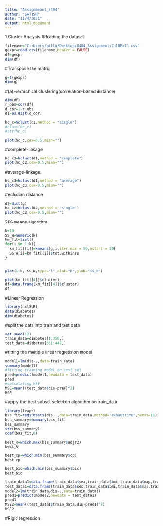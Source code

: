 ```yaml
---
title: "Assignmeant_8404"
author: "SATISH"
date: "11/4/2021"
output: html_document
---
```

1  Cluster Analysis
#Reading the dataset
```r
filename="C:/Users/pilla/Desktop/8404_Assignment/Ch10Ex11.csv"
gexpr=read.csv(filename,header = FALSE)
df=gexpr
dim(df)
```
#Transpose the matrix 
```r
g=t(gexpr)
dim(g)
```
#(a)Hierarchical clustering(correlation-based distance)
```r
dim(df)
r_obs=cor(df)
d_cor=1-r_obs
d1=as.dist(d_cor)
```

```r
hc_c=hclust(d1,method = "single")
#class(hc_c)
#str(hc_c)
```
```r
plot(hc_c,cex=0.5,mian="")
```

#complete-linkage
```r
hc_c2=hclust(d1,method = "complete")
plot(hc_c2,cex=0.5,mian="")
```
#average-linkage.
```r
hc_c3=hclust(d1,method = "average")
plot(hc_c3,cex=0.5,mian="")
```
#ecludian distance
```r
d2=dist(g)
hc_c2=hclust(d2,method = "single")
plot(hc_c2,cex=0.5,mian="")
```
2)K-means algorithm

```r
k=10
SS_W=numeric(k)
km_fit=list()
for(i in 1:k){
  km_fit[[i]]=kmeans(g,i,iter.max = 50,nstart = 20)
  SS_W[i]=km_fit[[i]]$tot.withinss
}
  
```

```r
plot(1:k, SS_W,type="l",xlab="K",ylab="SS_W")
```

```r
plot(km_fit[[4]]$cluster)
df=data.frame(km_fit[[4]]$cluster)
df
```
#Linear Regression
```r
library(nclSLR)
data(diabetes)
dim(diabetes)
```
#split the data into train and test data
```r
set.seed(12)
train_data=diabetes[1:350,]
test_data=diabetes[351:442,]

```
#fitting the multiple linear regression model
```r
model1=lm(dis~.,data=train_data)
summary(model1)
#fitting training model on test set
pred=predict(model1,newdata = test_data)
pred
#calculating MSE
MSE=mean((test_data$dis-pred)^2)
MSE
```
#apply the best subset selection algorithm on train_data
```r
library(leaps)
bss_fit=regsubsets(dis~.,data=train_data,method="exhaustive",nvmax=11)
bss_summary=summary(bss_fit)
bss_summary
str(bss_summary)
coef(bss_fit,6)
```   
```r
best_R=which.max(bss_summary$adjr2)
best_R
```
```r
best_cp=which.min(bss_summary$cp)
best_cp
```
```r
best_bic=which.min(bss_summary$bic)
best_bic
```
```r
train_data1=data.frame(train_data$sex,train_data$bmi,train_data$map,train_data$tc,train_data$hdl,train_data$ltg,train_data$dis)
test_data1=data.frame(train_data$sex,train_data$bmi,train_data$map,train_data$tc,train_data$hdl,train_data$ltg,train_data$dis)
model2=lm(train_data.dis~.,data=train_data1)
pred1=predict(model2,newdata = test_data1)
pred1
MSE2=mean((test_data1$train_data.dis-pred1)^2)
MSE2
```
#Rigid regression
```r

```

